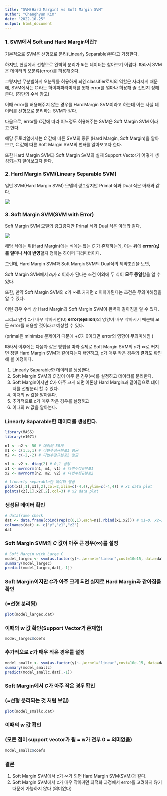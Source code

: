 ```yaml
---
title: "SVM(Hard Margin) vs Soft Margin SVM"
author: "Changhyun Kim"
date: "2022-10-25"
output: html_document
---
```

### 1. SVM에서 Soft and Hard Margin이란?

기본적으로 SVM은 선형으로 분리(Linearly Separable)된다고 가정한다.

하지만, 현실에서 선형으로 완벽히 분리가 되는 데이터는 찾아보기 어렵다. 따라서 SVM은 데이터의 오분류(error)를 허용해준다.

그렇지만 무분별하게 오분류를 허용하게 되면 classifier로써의 역할은 사라지게 때문에, SVM에서는 $C$ 라는 하이퍼파라미터를 통해 error를 얼마나 허용해 줄 것인지 정해준다. (하단의 수식 참고)

이때 error를 허용해주지 않는 경우를 Hard Margin SVM이라고 하는데 이는 사실 데이터를 선형으로 분리하는 SVM과 같다.

다음으로, error를 $C$값에 따라 어느정도 허용해주는 SVM은 Soft Margin SVM 이라고 한다.

해당 듀토리얼에서는 $C$ 값에 따른 SVM의 종류 (Hard Margin, Soft Margin)을 알아보고, C 값에 따른 Soft Margin SVM의 변화를 알아보고자 한다. 

또한 Hard Margin SVM과 Soft Margin SVM의 실제 Support Vector가 어떻게 생성되는지 알아보고자 한다.

### 2. Hard Margin SVM(Lineary Separable SVM)

일반 SVM(Hard Margin SVM) 모델의 랑그랑지안 Primal 식과 Dual 식은 아래와 같다.

![](image/hardmarginsvm.PNG){width=50%, fig.align='center'}


### 3. Soft Margin SVM(SVM with Error)

Soft Margin SVM 모델의 랑그랑지안 Primal 식과 Dual 식은 아래와 같다.

![](image/softmarginsvm.PNG){width=50%, fig.align='center'}



해당 식에는 위(Hard Margin)에는 식에는 없는 $C$ 가 존재하는데, 이는 뒤에 **error($\epsilon_i$)를 얼마나 식에 반영**할지 정하는 하이퍼 파라미터이다.

그런데, Hard Margin SVM과 Soft Margin SVM의 Dual식의 제약조건을 보면,


Soft Margin SVM에서 $a_i$가 $c$ 이하가 된다는 조건 이외에 두 식이 **모두 동일**함을 알 수 있다.

또한, 만약 Soft Margin SVM의 $c$가 $\infty$로 커지면 $c$ 이하가된다는 조건은 무의미해짐을 알 수 있다. 

이런 경우 수식 상 Hard Margin과 Soft Margin SVM이 완벽히 같아짐을 알 수 있다.

그리고 만약 $c$가 매우 작아지면(0) **error(epsilon)**의 영향이 매우 작아지기 때문에 모든 error를 허용할 것이라고 예상할 수 있다. 

(primal은 minimize 문제이기 때문에 $+C$가 0이되면 error의 영향이 무의미해짐 )

따라서 이후에는 다음과 같은 방법을 따라 실제로 Soft Margin SVM의 $c$가 $\infty$로 커지면 정말 Hard Margin SVM과 같아지는지 확인하고, $c$가 매우 작은 경우의 결과도 확인해 볼 예정이다.


1. Linearly Saparable한 데이터를 생성한다.
2. Soft Margin SVM의 $C$ 값이 아주 큰 경우($\infty$)를 설정하고 데이터를 분리한다.
3. Soft Margin이지만 $C$가 아주 크게 되면 이론상 Hard Margin과 같아짐으로 데이터를 선형분리 할 수 있다.
4. 이때의 $w$ 값을 알아본다.
5. 추가적으로 $c$가 매우 작은 경우를 설정하고 
6. 이때의 $w$ 값을 알아본다.


### Linearly Saparable한 데이터를 생성한다.

```r
library(MASS)
library(e1071)
```
```R
n1 <- n2 <- 50 # 데이터 50개
m1 <- c(1.5,1) # 다변수정규분포1 평균 
m2 <- c(-2,-2) # 다변수정규분포2 평균

v1 <- v2 <- diag(2) # 0,1 설정
x1 <- mvrnorm(n1, m1, v1) # 다변수정규분포1
x2 <- mvrnorm(n2, m2, v2) # 다변수정규분포2

# linearly separable한 데이터 생성
plot(x1[,1],x1[,2],col=2,xlim=c(-4,4),ylim=c(-4,4)) # x1 data plot
points(x2[,1],x2[,2],col=3) # x2 data plot
```

### 생성된 데이터 확인
```R
# dataframe check
dat <- data.frame(cbind(rep(c(0,1),each=n1),rbind(x1,x2))) # x1=0, x2=1
colnames(dat) <- c("y","z1","z2")
dat
```

### Soft Margin SVM의 $C$ 값이 아주 큰 경우($\infty$)를 설정
```R
# Soft Margin with Large C
model_largec <- svm(as.factor(y)~.,kernel="linear",cost=10e15, data=dat) 
summary(model_largec)
predict(model_largec,dat[,-1])
```

### Soft Margin이지만 $C$가 아주 크게 되면 실제로 Hard Margin과 같아짐을 확인
### (=선형 분리됨)
```R
plot(model_largec,dat)
```

### 이때의 $w$ 값 확인(Support Vector가 존재함)
```R
model_largec$coefs 
```

### 추가적으로 $c$가 매우 작은 경우를 설정
```R
model_smallc <- svm(as.factor(y)~.,kernel="linear",cost=10e-15, data=dat) # c가 없는경우(cost=10e-15)으로 큰 경우
summary(model_smallc)
predict(model_smallc,dat[,-1])
```

### Soft Margin에서 $C$가 아주 작은 경우 확인
### (=선형 분리되는 것 처럼 보임)
```R
plot(model_smallc,dat)
```

### 이때의 $w$ 값 확인
### (모든 점이 support vector가 됨 = w가 전부 0 = 의미없음)
```R
model_smallc$coefs
```

### 결론
1. Soft Margin SVM에서 $c$가 $\infty$가 되면 Hard Margin SVM(SVM)과 같다.
2. Soft Margin SVM에서 $c$가 매우 작아지면 최적화 과정에서 error를 고려하지 않기 때문에 가능하지 않다 (의미없다) 